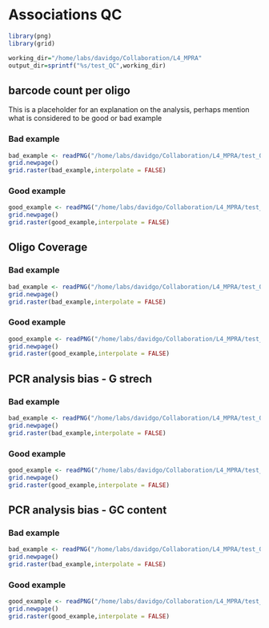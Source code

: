 # Associations QC



```r
library(png)
library(grid)
```

```r
working_dir="/home/labs/davidgo/Collaboration/L4_MPRA"
output_dir=sprintf("%s/test_QC",working_dir)
```

## barcode count per oligo

This is a placeholder for an explanation on the analysis, perhaps mention what
is considered to be good or bad example

### Bad example 

```r
bad_example <- readPNG("/home/labs/davidgo/Collaboration/L4_MPRA/test_QC/satmutMPRA_L4a4/barcode count per oligo with zero.png",native = T)
grid.newpage()
grid.raster(bad_example,interpolate = FALSE)
```

### Good example 

```r
good_example <- readPNG("/home/labs/davidgo/Collaboration/L4_MPRA/test_QC/humanMPRA_L3a2/barcode count per oligo with zero.png",native = T)
grid.newpage()
grid.raster(good_example,interpolate = FALSE)

```

## Oligo Coverage

### Bad example 

```r
bad_example <- readPNG("/home/labs/davidgo/Collaboration/L4_MPRA/test_QC/satmutMPRA_L4a4/Retrieved oligos by barcode threshold.png",native = T)
grid.newpage()
grid.raster(bad_example,interpolate = FALSE)
```

### Good example 

```r
good_example <- readPNG("/home/labs/davidgo/Collaboration/L4_MPRA/test_QC/humanMPRA_L3a2/Retrieved oligos by barcode threshold.png",native = T)
grid.newpage()
grid.raster(good_example,interpolate = FALSE)
```

## PCR analysis bias - G strech

### Bad example 

```r
bad_example <- readPNG("/home/labs/davidgo/Collaboration/L4_MPRA/test_QC/satmutMPRA_L4a3/barcodes per oligo by G strech.png",native = T)
grid.newpage()
grid.raster(bad_example,interpolate = FALSE)
```

### Good example 

```r
good_example <- readPNG("/home/labs/davidgo/Collaboration/L4_MPRA/test_QC/humanMPRA_L3a1/barcodes per oligo by G strech.png",native = T)
grid.newpage()
grid.raster(good_example,interpolate = FALSE)
```

## PCR analysis bias - GC content

### Bad example 
```r
bad_example <- readPNG("/home/labs/davidgo/Collaboration/L4_MPRA/test_QC/humanMPRA_L3a1/reads per oligo by gc.png",native = T)
grid.newpage()
grid.raster(bad_example,interpolate = FALSE)
```


### Good example 

```r
good_example <- readPNG("/home/labs/davidgo/Collaboration/L4_MPRA/test_QC/satmutMPRA_L4a3/reads per oligo by gc.png",native = T)
grid.newpage()
grid.raster(good_example,interpolate = FALSE)
```

```r

```

```r

```

```r

```
